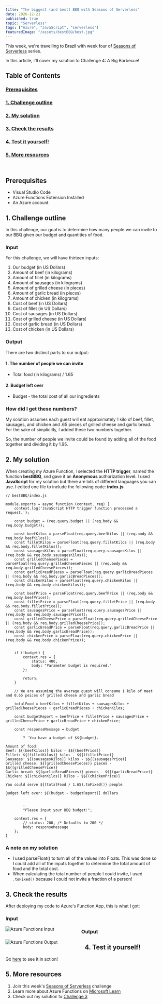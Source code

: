 ```yaml
---
title: "The biggest (and best) BBQ with Seasons of Serverless"
date: 2020-12-21
published: true
topic: "Serverless"
tags: ["Azure", "JavaScript", "serverless"]
featuredImage: "/assets/bestBBQ/best.jpg"
---
```


This week, we're travelling to Brazil with week four of [Seasons of Serverless](https://github.com/microsoft/Seasons-of-Serverless) series.

In this article, I'll cover my solution to Challenge 4: A Big Barbecue!

## Table of Contents

### [Prerequisites](#prerequisites)

### [1. Challenge outline](#outline)

### [2. My solution](#solution)

### [3. Check the results](#results)

### [4. Test it yourself!](#test)

### [5. More resources](#resources)

<br />

## <a name='prerequisites'>Prerequisites</a>

- Visual Studio Code
- Azure Functions Extension Installed
- An Azure account

## <a name='outline'>1. Challenge outline</a>

In this challenge, our goal is to determine how many people we can invite to our BBQ given our budget and quantities of food.

### Input

For this challenge, we will have thirteen inputs:

1. Our budget (in US Dollars)
2. Amount of beef (in kilograms)
3. Amount of fillet (in kilograms)
4. Amount of sausages (in kilograms)
5. Amount of grilled cheese (in pieces)
6. Amount of garlic bread (in pieces)
7. Amount of chicken (in kilograms)
8. Cost of beef (in US Dollars)
9. Cost of fillet (in US Dollars)
10. Cost of sausages (in US Dollars)
11. Cost of grilled cheese (in US Dollars)
12. Cost of garlic bread (in US Dollars)
13. Cost of chicken (in US Dollars)

### Output

There are two distinct parts to our output:

#### 1. The number of people we can invite

- Total food (in kilograms) / 1.65

#### 2. Budget left over

- Budget - the total cost of all our ingredients

### How did I get these numbers?

My solution assumes each guest will eat approximately 1 kilo of beef, fillet, sausages, and chicken and .65 pieces of grilled cheese and garlic bread. For the sake of simplicitly, I added these two numbers together.

So, the number of people we invite could be found by adding all of the food together and dividing it by 1.65.

## <a name='solution'>2. My solution</a>

When creating my Azure Function, I selected the **HTTP trigger**, named the function **bestBBQ**, snd gave it an **Anonymous** authorization level. I used **JavaScript** for my solution but there are lots of different languages you can use. I edited one file to include the following code: **index.js**.

```
// bestBBQ/index.js

module.exports = async function (context, req) {
    context.log('JavaScript HTTP trigger function processed a request.');

    const budget = (req.query.budget || (req.body && req.body.budget));

    const beefKilos = parseFloat(req.query.beefKilos || (req.body && req.body.beefKilos));
    const filletKilos = parseFloat(req.query.filletKilos || (req.body && req.body.filletKilos));
    const sausagesKilos = parseFloat(req.query.sausagesKilos || (req.body && req.body.sausagesKilos));
    const grilledCheesePieces = parseFloat(req.query.grilledCheesePieces || (req.body && req.body.grilledCheesePieces));
    const garlicBreadPieces = parseFloat(req.query.garlicBreadPieces || (req.body && req.body.garlicBreadPieces));
    const chickenKilos = parseFloat(req.query.chickenKilos || (req.body && req.body.chickenKilos));

    const beefPrice = parseFloat(req.query.beefPrice || (req.body && req.body.beefPrice));
    const filletPrice = parseFloat(req.query.filletPrice || (req.body && req.body.filletPrice));
    const sausagesPrice = parseFloat(req.query.sausagesPrice || (req.body && req.body.sausagesPrice));
    const grilledCheesePrice = parseFloat(req.query.grilledCheesePrice || (req.body && req.body.grilledCheesePrice));
    const garlicBreadPrice = parseFloat(req.query.garlicBreadPrice || (req.body && req.body.garlicBreadPrice));
    const chickenPrice = parseFloat(req.query.chickenPrice || (req.body && req.body.chickenPrice));


    if (!budget) {
        context.res = {
            status: 400,
            body: "Parameter budget is required."
        };

        return;
    }

    // We are assuming the average guest will consume 1 kilo of meet and 0.65 peices of grilled cheese and garlic bread

    totalFood = beefKilos + filletKilos + sausagesKilos + grilledCheesePieces + garlicBreadPieces + chickenKilos;

    const budgetReport = beefPrice + filletPrice + sausagesPrice + grilledCheesePrice + garlicBreadPrice + chickenPrice;

    const responseMessage = budget

        ? `You have a budget of $${budget}.

Amount of food:
Beef: ${(beefKilos)} kilos - $${(beefPrice)}
Fillet: ${(filletKilos)} kilos - $${(filletPrice)}
Sausages: ${(sausagesKilos)} kilos - $${(sausagesPrice)}
Grilled cheese: ${(grilledCheesePieces)} pieces - $${(grilledCheesePrice)}
Garlic bread: ${(garlicBreadPieces)} pieces - $${(garlicBreadPrice)}
Chicken: ${(chickenKilos)} kilos - $${(chickenPrice)}

You could serve ${(totalFood / 1.65).toFixed()} people

Budget left over: ${(budget - budgetReport)} dollars
`

        :
        "Please input your BBQ budget!";

    context.res = {
        // status: 200, /* Defaults to 200 */
        body: responseMessage
    };
}
```

### A note on my solution

- I used parseFloat() to turn all of the values into Floats. This was done so I could add all of the inputs together to determine the total amount of food and the total cost.
- When calculating the total number of people I could invite, I used `.toFixed()` because I could not invite a fraction of a person!

## <a name='results'>3. Check the results</a>

After deploying my code to Azure's Function App, this is what I got:

### Input

<img
  src="/assets/bestBBQ/input.png"
  alt="Azure Functions Input"
  style="float: left; margin-right: 90px;"
/>

### Output

<img
  src="/assets/bestBBQ/output.png"
  alt="Azure Functions Output"
  style="float: left; margin-right: 90px;"
/>

## <a name='test'>4. Test it yourself!</a>

Go [here](https://bestbbq.azurewebsites.net/api/bestBBQ?budget=200&beefKilos=3&filletKilos=2&sausagesKilos=3&grilledCheesePieces=3&garlicBreadPieces=4&chickenKilos=3&beefPrice=30&filletPrice=36&sausagesPrice=18&grilledCheesePrice=24&garlicBreadPrice=12&chickenPrice=12) to see it in action!

## <a name='resources'>5. More resources</a>

1. Join this week's [Seasons of Serverless](<(https://github.com/microsoft/Seasons-of-Serverless)>) challenge
2. Learn more about Azure Functions on [Microsoft Learn](https://docs.microsoft.com/en-us/learn/paths/create-serverless-applications/)
3. Check out my solution to [Challenge 3](https://www.locksleylk.com/2020/longestKebab/)
